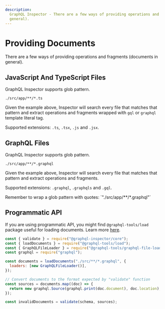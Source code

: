 ```yaml
---
description:
  GraphQL Inspector - There are a few ways of providing operations and fragments (documents in
  general).
---
```



# Providing Documents

There are a few ways of providing operations and fragments (documents in general).

## JavaScript And TypeScript Files

GraphQL Inspector supports glob pattern.

```
./src/app/**/*.ts
```

Given the example above, Inspector will search every file that matches that pattern and extract
operations and fragments wrapped with `gql` or `graphql` template literal tag.

Supported extensions: `.ts`, `.tsx`, `.js` and `.jsx`.

## GraphQL Files

GraphQL Inspector supports glob pattern.

```
./src/app/**/*.graphql
```

Given the example above, Inspector will search every file that matches that pattern and extract
operations and fragments.

Supported extensions: `.graphql`, `.graphqls` and `.gql`.

<Callout type="warning">
  Remember to wrap a glob pattern with quotes: `"./src/app/**/*.graphql"`
</Callout>

## Programmatic API

If you are using programmatic API, you might find `@graphql-tools/load` package useful for loading
documents. Learn more [here](https://graphql-tools.com/docs/documents-loading).

```js
const { validate } = require("@graphql-inspector/core");
const { loadDocuments } = require("@graphql-tools/load");
const { GraphQLFileLoader } = require("@graphql-tools/graphql-file-loader");
const graphql = require("graphql");

const documents = loadDocuments("./src/**/*.graphql", {
  loaders: [new GraphQLFileLoader()],
});

// Convert documents to the format expected by "validate" function
const sources = documents.map((doc) => {
  return new graphql.Source(graphql.print(doc.document), doc.location);
});

const invalidDocuments = validate(schema, sources);
```
